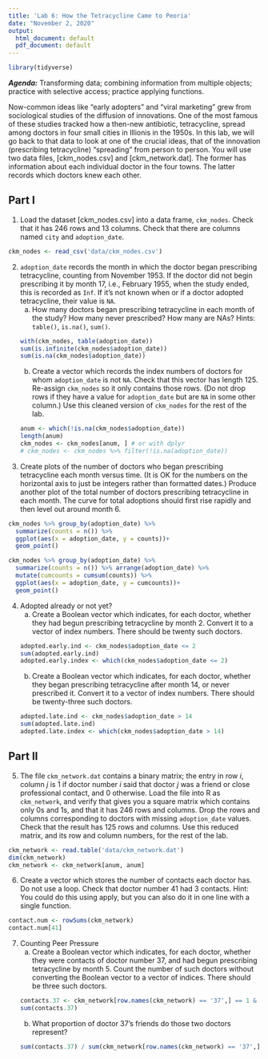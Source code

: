 ```yaml
---
title: 'Lab 6: How the Tetracycline Came to Peoria'
date: "November 2, 2020"
output: 
  html_document: default
  pdf_document: default
---
```

```r
library(tidyverse)
```

***Agenda:*** Transforming data; combining information from multiple objects; practice with selective access; practice applying functions.

Now-common ideas like “early adopters” and “viral marketing” grew from sociological studies of the diffusion of innovations. One of the most famous of these studies tracked how a then-new antibiotic, tetracycline, spread among doctors in four small cities in Illionis in the 1950s. In this lab, we will go back to that data to look at one of the crucial ideas, that of the innovation (prescribing tetracycline) “spreading” from person to person.
You will use two data files, [ckm_nodes.csv] and [ckm_network.dat]. The former has information about each individual doctor in the four towns. The latter records which doctors knew each other.

Part I
------
1. Load the dataset [ckm_nodes.csv] into a data frame, `ckm_nodes`. Check that it has 246 rows and 13 columns. Check that there are columns named `city` and `adoption_date`.
```r
ckm_nodes <- read_csv('data/ckm_nodes.csv')
```

2. `adoption_date` records the month in which the doctor began prescribing tetracycline, counting from November 1953. If the doctor did not begin prescribing it by month 17, i.e., February 1955, when the study ended, this is recorded as `Inf`. If it’s not known when or if a doctor adopted tetracycline, their value is `NA`.
    a. How many doctors began prescribing tetracycline in each month of the study? How many never prescribed? How many are NAs? Hints: `table()`, `is.na()`, `sum()`.
```r
with(ckm_nodes, table(adoption_date))
sum(is.infinite(ckm_nodes$adoption_date))
sum(is.na(ckm_nodes$adoption_date))
```
  
    b. Create a vector which records the index numbers of doctors for whom `adoption_date` is not `NA`. Check that this vector has length 125. Re-assign `ckm_nodes` so it only contains those rows. (Do not drop rows if they have a value for `adoption_date` but are `NA` in some other column.) Use this cleaned version of `ckm_nodes` for the rest of the lab.
```r
anum <- which(!is.na(ckm_nodes$adoption_date))
length(anum)
ckm_nodes <- ckm_nodes[anum, ] # or with dplyr
# ckm_nodes <- ckm_nodes %>% filter(!is.na(adoption_date))
```
  
3. Create plots of the number of doctors who began prescribing tetracycline each month versus time. (It is OK for the numbers on the horizontal axis to just be integers rather than formatted dates.) Produce another plot of the total number of doctors prescribing tetracycline in each month. The curve for total adoptions should first rise rapidly and then level out around month 6.
```r
ckm_nodes %>% group_by(adoption_date) %>%
  summarize(counts = n()) %>% 
  ggplot(aes(x = adoption_date, y = counts))+
  geom_point()

ckm_nodes %>% group_by(adoption_date) %>%
  summarize(counts = n()) %>% arrange(adoption_date) %>% 
  mutate(cumcounts = cumsum(counts)) %>% 
  ggplot(aes(x = adoption_date, y = cumcounts))+
  geom_point()
```

4. Adopted already or not yet?
    a. Create a Boolean vector which indicates, for each doctor, whether they had begun prescribing tetracycline by month 2. Convert it to a vector of index numbers. There should be twenty such doctors.
```r
adopted.early.ind <- ckm_nodes$adoption_date <= 2
sum(adopted.early.ind)
adopted.early.index <- which(ckm_nodes$adoption_date <= 2)
```
 
    b. Create a Boolean vector which indicates, for each doctor, whether they began prescribing tetracycline after month 14, or never prescribed it. Convert it to a vector of index numbers. There should be twenty-three such doctors.
```r
adopted.late.ind <- ckm_nodes$adoption_date > 14
sum(adopted.late.ind)
adopted.late.index <- which(ckm_nodes$adoption_date > 14)
```

Part II
----------
5. The file `ckm_network.dat` contains a binary matrix; the entry in row $i$, column $j$ is 1 if doctor number $i$ said that doctor $j$ was a friend or close professional contact, and 0 otherwise. Load the file into R as `ckm_network`, and verify that gives you a square matrix which contains only 0s and 1s, and that it has 246 rows and columns. Drop the rows and columns corresponding to doctors with missing `adoption_date` values. Check that the result has 125 rows and columns. Use this reduced matrix, and its row and column numbers, for the rest of the lab.
```r
ckm_network <- read.table('data/ckm_network.dat')
dim(ckm_network)
ckm_network <- ckm_network[anum, anum]
```

6. Create a vector which stores the number of contacts each doctor has. Do not use a loop. Check that doctor number 41 had 3 contacts.
Hint: You could do this using apply, but you can also do it in one line with a single function.
```r
contact.num <- rowSums(ckm_network)
contact.num[41]
```

7. Counting Peer Pressure
    a. Create a Boolean vector which indicates, for each doctor, whether they were contacts of doctor number 37, and had begun prescribing tetracycline by month 5. Count the number of such doctors without converting the Boolean vector to a vector of indices. There should be three such doctors.
```r
contacts.37 <- ckm_network[row.names(ckm_network) == '37',] == 1 & ckm_nodes$adoption_date <= 5
sum(contacts.37)
```

    b. What proportion of doctor 37’s friends do those two doctors represent? 
```r
sum(contacts.37) / sum(ckm_network[row.names(ckm_network) == '37',])
```
    
    